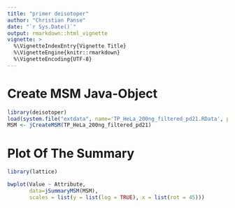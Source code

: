 ```yaml
---
title: "primer deisotoper"
author: "Christian Panse"
date: "`r Sys.Date()`"
output: rmarkdown::html_vignette
vignette: >
  %\VignetteIndexEntry{Vignette Title}
  %\VignetteEngine{knitr::rmarkdown}
  %\VignetteEncoding{UTF-8}
---
```



# Create MSM Java-Object

```r
library(deisotoper)
load(system.file("extdata", name='TP_HeLa_200ng_filtered_pd21.RData', package = "deisotoper"))
MSM <- jCreateMSM(TP_HeLa_200ng_filtered_pd21)
```


# Plot Of The Summary

```r
library(lattice)

bwplot(Value ~ Attribute, 
       data=jSummaryMSM(MSM),
       scales = list(y = list(log = TRUE), x = list(rot = 45)))
```

